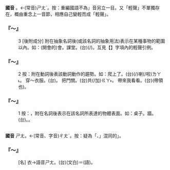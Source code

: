 
=={{ruby|上|·ㄕㄤˋ}}==



'''國音''' {{ruby|·|ㄕㄤˋ}}。←(常音)<rt>ㄕㄤˋ</rt>。按：重編國語不為{{ruby|「|·ㄕㄤ}}」音另立一目。又「輕聲」不單獨存在，概由重念上一音節，相應自己變輕而成「輕聲」。

    

==='''『～{{ruby|上|·ㄕㄤˋ}}』'''===
:3  [後附成分] 附在抽象名詞後(或該名詞的抽象用法)表示在某種事物的範圍以內。如：(開會的)會{{ruby|上|·ㄕㄤˋ}}。課堂{{ruby|上|·ㄕㄤˋ}}。(台){{ruby|教|ㄍㄠ˪}}{{ruby|室|ㄒㄧㆤㆶ}}{{ruby|內|ㄌㄞ˫}}(/{{ruby|中|ㄉㄧㆲ}})。互見【{{ruby|上|ㄕㄤˋ}}】字項內的輕聲引例。
    

==='''『～{{ruby|上|·ㄕㄤˋ}}』'''===
:2   按：附在動詞後表該動詞動作的趨勢。如：爬上{{ruby|去|·ㄕㄤˋ}}了。(台){{ruby|趴|ㄅㆤㆷ}}(/{{ruby|踆|ㄙㄜˊ}}){{ruby|起|·ㄎㄧˋ}}{{ruby|去|·ㄎㄧ˪}}喇(/啦)<rt>ㄌㄚ˪</rt>。 穿～衣服。(台){{ruby|衫|ㄙㆩ}}{{ruby|穿|ㄑㄧㄥ˫}}{{ruby|起|·ㄎㄧˋ}}{{ruby|來|·ㄌㄞˊ}}。 把門關{{ruby|上|·ㄕㄤˋ}}。(台){{ruby|門|ㄇㆭˊ}}共(/加)<rt>ㄍㄚ˫</rt>{{ruby|關|ㄍㄨㆪ/ㄍㄨㆮ}}{{ruby|起|·ㄎㄧˋ}}{{ruby|來|·ㄌㄞˊ}}。 帶{{ruby|上|·ㄕㄤˋ}}來我看看。(台){{ruby|娶|ㄘㄨㄚ˫}}(帶領也){{ruby|來|ㄌㄞˊ}}{{ruby|我|ㆣㄨㄚˋ}}{{ruby|看|ㄎㄨㆩ˪}}{{ruby|一|ㄐㄧㆵ ͘}}{{ruby|下|·ㆤ˫}}。
    

==='''『～{{ruby|上|·ㄕㄤˋ}}』'''===
:1   按：{{ruby|上|·ㄕㄤˋ}}，附在名詞後表示在該名詞所表達的物體表面。如：桌子{{ruby|上|·ㄕㄤˋ}}。牆{{ruby|上|·ㄕㄤˋ}}。(台){{ruby|桌|ㄉㄜㆷ}}{{ruby|仔|ㄚ}}{{ruby|頂|ㄉㄧㄥˋ}}。{{ruby|牆|ㄑㄧㆧˊ/ㄑㄧㆫˊ}}{{ruby|仔|ㄚ}}{{ruby|頂|ㄉㄧㄥˋ}}。
    

=={{ruby|裳|ㄕㄤ}}==



'''國音''' <rt>ㄕㄤ</rt>。←(常音、字音)<rt>ㄔㄤˊ</rt>。按：疑為「{{ruby|衫|ㄕㄢ}}、{{ruby|裳|ㄔㄤˊ}}」混同的{{ruby|「|ㄕㄤ}}」。

    

==='''『～{{ruby|裳|ㄕㄤ}}』'''===
: [名] 衣{{ruby|裳|ㄔㄤˊ}}→語音{{ruby|：|ㄧ}}<rt>ㄕㄤ</rt>。(台){{ruby|衣|ㄧ/ㄧㄣ}}{{ruby|裳|ㄐㄧㆧˊ/ㄐㄧㆫˊ}}(文白)＝{{ruby|衫|ㄙㆩ}}{{ruby|仔|ㄚ}}{{ruby|褲|ㄎㆦ˪}}(語)。
    
